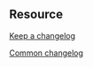 ## Resource

[Keep a changelog](https://keepachangelog.com/en/1.0.0/)

[Common changelog](https://common-changelog.org/)
